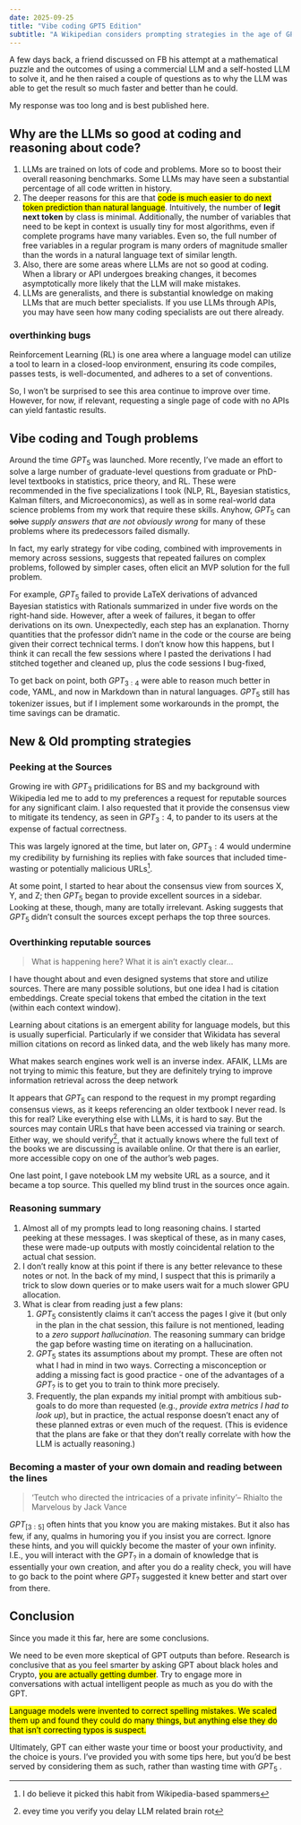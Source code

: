 ```yaml
---
date: 2025-09-25
title: "Vibe coding GPT5 Edition"
subtitle: "A Wikipedian considers prompting strategies in the age of GPT 5"
---
```


A few days back, a friend discussed on FB his attempt at a mathematical puzzle and the outcomes of using a commercial LLM and a self-hosted LLM to solve it, and he then raised a couple of questions as to why the LLM was able to get the result so much faster and better than he could.

My response was too long and is best published here.


## Why are the LLMs so good at coding and reasoning about code?

1. LLMs are trained on lots of code and problems. More so to boost their overall reasoning benchmarks. Some LLMs may have seen a substantial percentage of all code written in history.
2. The deeper reasons for this are that [code is much easier to do next token prediction than natural language]{.mark}. Intuitively, the number of **legit next token** by class is minimal. Additionally, the number of variables that need to be kept in context is usually tiny for most algorithms, even if complete programs have many variables. Even so, the full number of free variables in a regular program is many orders of magnitude smaller than the words in a natural language text of similar length.
3. Also, there are some areas where LLMs are not so good at coding. When a library or API undergoes breaking changes, it becomes asymptotically more likely that the LLM will make mistakes.
4. LLMs are generalists, and there is substantial knowledge on making LLMs that are much better specialists. If you use LLMs through APIs, you may have seen how many coding specialists are out there already.

::: {.callout-tip}

### overthinking bugs

Reinforcement Learning (RL) is one area where a language model can utilize a tool to learn in a closed-loop environment, ensuring its code compiles, passes tests, is well-documented, and adheres to a set of conventions.

So, I won't be surprised to see this area continue to improve over time. However, for now, if relevant, requesting a single page of code with no APIs can yield fantastic results. 
:::


## Vibe coding and Tough problems

Around the time $GPT_5$ was launched.
More recently, I've made an effort to solve a large number of graduate-level questions from graduate or PhD-level textbooks in statistics, price theory, and RL. 
These were recommended in the five specializations I took (NLP, RL, Bayesian statistics, Kalman filters, and Microeconomics), as well as in some real-world data science problems from my work that require these skills. Anyhow, $GPT_5$ can ~~solve~~ *supply answers that are not obviously wrong* for many of these problems where its predecessors failed dismally. 

In fact, my early strategy for vibe coding, combined with improvements in memory across sessions, suggests that repeated failures on complex problems, followed by simpler cases, often elicit an MVP solution for the full problem.

For example, $GPT_5$ failed to provide LaTeX derivations of advanced Bayesian statistics with Rationals summarized in under five words on the right-hand side. 
However, after a week of failures, it began to offer derivations on its own. Unexpectedly, each step has an explanation. 
Thorny quantities that the professor didn't name in the code or the course are being given their correct technical terms.
I don't know how this happens, but I think it can recall the few sessions where I pasted the derivations I had stitched together and cleaned up, plus the code sessions I bug-fixed,

To get back on point, both $GPT_{3:4}$ were able to reason much better in code, YAML, and now in Markdown than in natural languages. 
$GPT_5$ still has tokenizer issues, but if I implement some workarounds in the prompt, the time savings can be dramatic.

## New & Old prompting strategies 

### Peeking at the Sources 

Growing ire with $GPT_3$ pridilications for BS and my background with Wikipedia led me to add to my preferences a request for reputable sources for any significant claim. I also requested that it provide the consensus view to mitigate its tendency, as seen in $GPT_3:4$, to pander to its users at the expense of factual correctness.


This was largely ignored at the time, but later on, $GPT_3:4$ would undermine my credibility by furnishing its replies with fake sources that included time-wasting or potentially malicious URLs^[I do believe it picked this habit from Wikipedia-based spammers].

At some point, I started to hear about the consensus view from sources X, Y, and Z; then $GPT_5$ began to provide excellent sources in a sidebar.
Looking at these, though, many are totally irrelevant. Asking suggests that $GPT_5$ didn't consult the sources except perhaps the top three sources.

::: {.callout-tip}

### Overthinking reputable sources

> What is happening here? What it is ain't exactly clear...

I have thought about and even designed systems that store and utilize sources. There are many possible solutions, but one idea I had is citation embeddings. Create special tokens that embed the citation in the text (within each context window). 

Learning about citations is an emergent ability for language models, but this is usually superficial. Particularly if we consider that Wikidata has several million citations on record as linked data, and the web likely has many more.

What makes search engines work well is an inverse index. AFAIK, LLMs are not trying to mimic this feature, but they are definitely trying to improve information retrieval across the deep network

It appears that $GPT_5$ can respond to the request in my prompt regarding consensus views, as it keeps referencing an older textbook I never read. 
Is this for real? Like everything else with LLMs, it is hard to say. But the sources may contain URLs that have been accessed via training or search. Either way, [we should verify]{.marked}^[evey time you verify you delay LLM related brain rot], that it actually knows where the full text of the books we are discussing is available online. Or that there is an earlier, more accessible copy on one of the author's web pages.

One last point, I gave notebook LM my website URL as a source, and it became a top source. This quelled my blind trust in the sources once again.
::: 


### Reasoning summary

1. Almost all of my prompts lead to long reasoning chains. I started peeking at these messages. I was skeptical of these, as in many cases, these were made-up outputs with mostly coincidental relation to the actual chat session.
2. I don't really know at this point if there is any better relevance to these notes or not. In the back of my mind, I suspect that this is primarily a trick to slow down queries or to make users wait for a much slower GPU allocation.   
3. What is clear from reading just a few plans:
    1. $GPT_5$ consistently claims it can't access the pages I give it (but only in the plan in the chat session, this failure is not mentioned, leading to a *zero support hallucination*. The reasoning summary can bridge the gap before wasting time on iterating on a hallucination.
    2. $GPT_5$ states its assumptions about my prompt. These are often not what I had in mind in two ways. Correcting a misconception or adding a missing fact is good practice - one of the advantages of a $GPT_?$ is to get you to train to think more precisely.
    3. Frequently, the plan expands my initial prompt with ambitious sub-goals to do more than requested (e.g., *provide extra metrics I had to look up*), but in practice, the actual response doesn't enact any of these planned extras or even much of the request. (This is evidence that the plans are fake or that they don't really correlate with how the LLM is actually reasoning.)

### Becoming a master of your own domain and reading between the lines

>  'Teutch who directed the intricacies of a private infinity'-- Rhialto the Marvelous by Jack Vance

$GPT_{[3:5]}$ often hints that you know you are making mistakes. But it also has few, if any, qualms in humoring you if you insist you are correct. Ignore these hints, and you will quickly become the master of your own infinity. I.E., you will interact with the $GPT_?$ in a domain of knowledge that is essentially your own creation, and after you do a reality check, you will have to go back to the point where $GPT_?$ suggested it knew better and start over from there.

## Conclusion

Since you made it this far, here are some conclusions.

We need to be even more skeptical of GPT outputs than before. Research is conclusive that as you feel smarter by asking GPT about black holes and Crypto, [you are actually getting dumber]{.mark}. Try to engage more in conversations with actual intelligent people as much as you do with the GPT.

[Language models were invented to correct spelling mistakes. We scaled them up and found they could do many things, but anything else they do that isn't correcting typos is suspect.]{.mark}

Ultimately, GPT can either waste your time or boost your productivity, and the choice is yours. I've provided you with some tips here, but you'd be best served by considering them as such, rather than wasting time with $GPT_5$ .